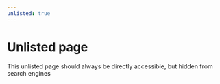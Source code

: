 ```yaml
---
unlisted: true
---
```


# Unlisted page

This unlisted page should always be directly accessible, but hidden from search engines
